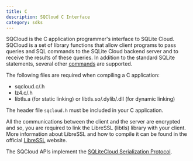 ```yaml
---
title: C
description: SQCloud C Interface
category: sdks
---
```


SQCloud is the C application programmer's interface to SQLite Cloud. SQCloud is a set of library functions that allow client programs to pass queries and SQL commands to the SQLite Cloud backend server and to receive the results of these queries. In addition to the standard SQLite statements, several other [commands](/docs/commands) are supported.

The following files are required when compiling a C application:
* sqcloud.c/.h
* lz4.c/.h
* libtls.a (for static linking) or libtls.so/.dylib/.dll (for dynamic linking)

The header file `sqcloud.h` must be included in your C application.

All the communications between the client and the server are encrypted and so, you are required to link the LibreSSL (libtls) library with your client. More information about LibreSSL and how to compile it can be found in the official [LibreSSL](http://www.libressl.org) website.

The SQCloud APIs implement the [SQLiteCloud Serialization Protocol](https://github.com/sqlitecloud/sdk/blob/master/PROTOCOL.md).